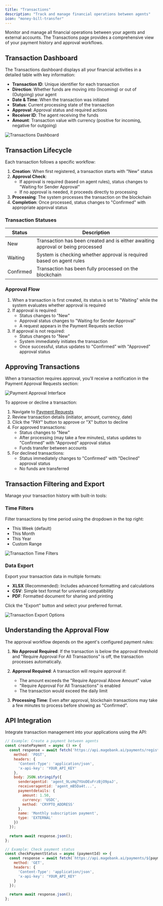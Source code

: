 ```yaml
---
title: "Transactions"
description: "Track and manage financial operations between agents"
icon: "money-bill-transfer"
---
```


Monitor and manage all financial operations between your agents and external accounts. The Transactions page provides a comprehensive view of your payment history and approval workflows.

## Transaction Dashboard

The Transactions dashboard displays all your financial activities in a detailed table with key information:

- **Transaction ID**: Unique identifier for each transaction
- **Direction**: Whether funds are moving into (Incoming) or out of (Outgoing) your agent
- **Date & Time**: When the transaction was initiated
- **Status**: Current processing state of the transaction
- **Approval**: Approval status and required actions
- **Receiver ID**: The agent receiving the funds
- **Amount**: Transaction value with currency (positive for incoming, negative for outgoing)

<Frame>
  <img src="/images/transactions/transactions-overview.png" alt="Transactions Dashboard" />
</Frame>

## Transaction Lifecycle

Each transaction follows a specific workflow:

1. **Creation**: When first registered, a transaction starts with "New" status
2. **Approval Check**: 
   - If approval is required (based on agent rules), status changes to "Waiting for Sender Approval"
   - If no approval is needed, it proceeds directly to processing
3. **Processing**: The system processes the transaction on the blockchain
4. **Completion**: Once processed, status changes to "Confirmed" with appropriate approval status

### Transaction Statuses

| Status | Description |
|--------|-------------|
| New | Transaction has been created and is either awaiting approval or being processed |
| Waiting | System is checking whether approval is required based on agent rules |
| Confirmed | Transaction has been fully processed on the blockchain |

### Approval Flow

1. When a transaction is first created, its status is set to "Waiting" while the system evaluates whether approval is required
2. If approval is required:
   - Status changes to "New"
   - Approval status changes to "Waiting for Sender Approval"
   - A request appears in the Payment Requests section
3. If approval is not required:
   - Status changes to "New" 
   - System immediately initiates the transaction
   - Once successful, status updates to "Confirmed" with "Approved" approval status

## Approving Transactions

When a transaction requires approval, you'll receive a notification in the Payment Approval Requests section:

<Frame>
  <img src="/images/transactions/payment-approval.png" alt="Payment Approval Interface" />
</Frame>

To approve or decline a transaction:

1. Navigate to [Payment Requests](https://www.magebank.ai/dashboard/payment-request)
2. Review transaction details (initiator, amount, currency, date)
3. Click the "PAY" button to approve or "X" button to decline
4. For approved transactions:
   - Status changes to "New"
   - After processing (may take a few minutes), status updates to "Confirmed" with "Approved" approval status
   - Funds transfer between accounts
5. For declined transactions:
   - Status immediately changes to "Confirmed" with "Declined" approval status
   - No funds are transferred

## Transaction Filtering and Export

Manage your transaction history with built-in tools:

### Time Filters

Filter transactions by time period using the dropdown in the top right:
- This Week (default)
- This Month
- This Year
- Custom Range

<Frame>
  <img src="/images/transactions/transaction-filters.png" alt="Transaction Time Filters" />
</Frame>

### Data Export

Export your transaction data in multiple formats:
- **XLSX** (Recommended): Includes advanced formatting and calculations
- **CSV**: Simple text format for universal compatibility
- **PDF**: Formatted document for sharing and printing

Click the "Export" button and select your preferred format.

<Frame>
  <img src="/images/transactions/export-options.png" alt="Transaction Export Options" />
</Frame>

## Understanding the Approval Flow

The approval workflow depends on the agent's configured payment rules:

1. **No Approval Required**: If the transaction is below the approval threshold and "Require Approval For All Transactions" is off, the transaction processes automatically.

2. **Approval Required**: A transaction will require approval if:
   - The amount exceeds the "Require Approval Above Amount" value
   - "Require Approval For All Transactions" is enabled
   - The transaction would exceed the daily limit

3. **Processing Time**: Even after approval, blockchain transactions may take a few minutes to process before showing as "Confirmed".

## API Integration

Integrate transaction management into your applications using the API:

```javascript
// Example: Create a payment between agents
const createPayment = async () => {
  const response = await fetch('https://api.magebank.ai/payments/register', {
    method: 'POST',
    headers: {
      'Content-Type': 'application/json',
      'x-api-key': 'YOUR_API_KEY'
    },
    body: JSON.stringify({
      senderagentid: 'agent_9LsHq7YUoDEuFrzBjO9paJ',
      receiveragentid: 'agent_mB5Da4t...',
      paymentdetails: {
        amount: 1.50,
        currency: 'USDC',
        method: 'CRYPTO_ADDRESS'
      },
      name: 'Monthly subscription payment',
      type: 'EXTERNAL'
    })
  });
  
  return await response.json();
};

// Example: Check payment status
const checkPaymentStatus = async (paymentId) => {
  const response = await fetch(`https://api.magebank.ai/payments/${paymentId}`, {
    method: 'GET',
    headers: {
      'Content-Type': 'application/json',
      'x-api-key': 'YOUR_API_KEY'
    }
  });
  
  return await response.json();
};
```